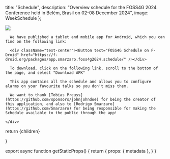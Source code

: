 
  title: "Schedule",
  description: "Overview schedule for the FOSS4G 2024 Conference held in Belém, Brasil on 02-08 December 2024",
  image: WeekSchedule
};


<div className="flex flex-col sm:flex-row items-center justify-center">
  <div className=" my-4 w-1/2">
    <Image src={AppMockupImage} />
    <div className="break-words">

      We have published a tablet and mobile app for Android, which you can find on the following link:

      <div className="text-center"><Button text="FOSS4G Schedule on F-Droid" href="https://f-droid.org/packages/app.smarzaro.foss4g2024.schedule/" /></div>

      To download, click on the following link, scroll to the bottom of the page, and select "Download APK"

      This app contains all the schedule and allows you to configure alarms on your favourite talks so you don't miss them.

      We want to thank [Tobias Preuss](https://github.com/sponsors/johnjohndoe) for being the creator of this application, and also to [Rodrigo Smarzaro](https://github.com/Smarzaro) for being responsible for making the Schedule available to the public through the app!

    </div>
  </div>
</div>


  return <MdxLayout metadata={metadata}>{children}</MdxLayout>


}

export async function getStaticProps() {
  return {
    props: {
      metadata
    },
  }
}